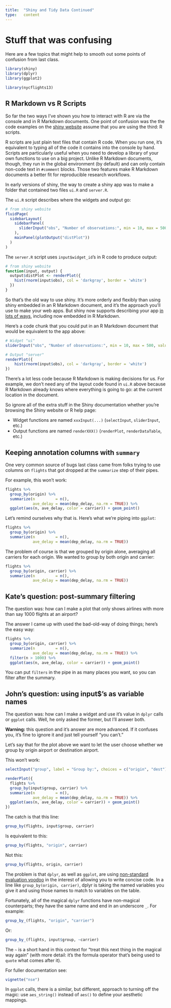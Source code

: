 ```yaml
---
title:  "Shiny and Tidy Data Continued"
type:   content
---
```


# Stuff that was confusing

Here are a few topics that might help to smooth out some points of confusion from last class.

```r
library(shiny)
library(dplyr)
library(ggplot2)

library(nycflights13)
```

## R Markdown vs R Scripts

So far the two ways I've shown you how to interact with R are via the console and in R Markdown documents.  One point of confusion was the the code examples on the [shiny website](https://shiny.rstudio.com/) assume that you are using the third:  R scripts.

R scripts are just plain text files that contain R code.  When you run one, it's equivalent to typing all of the code it contains into the console by hand.  Scripts are particularly useful when you need to develop a library of your own functions to use on a big project.  Unlike R Markdown documents, though, they run in the global environment (by default) and can only contain non-code text in `#comment` blocks.  Those two features make R Markdown documents a better fit for reproducible research workflows.

In early versions of shiny, the way to create a shiny app was to make a folder that contained two files `ui.R` and `server.R`.

The `ui.R` script describes where the widgets and output go:

```r
# from shiny website
fluidPage(
  sidebarLayout(
    sidebarPanel(
      sliderInput("obs", "Number of observations:", min = 10, max = 500, value = 100)
    ),
    mainPanel(plotOutput("distPlot"))
  )
)
```

The `server.R` script uses `input$widget_id`'s in R code to produce output:

```r
# from shiny website
function(input, output) {
  output$distPlot <- renderPlot({
    hist(rnorm(input$obs), col = 'darkgray', border = 'white')
  })
}
```

So that's the old way to use shiny.  It's more orderly and flexibly than using shiny embedded in an R Markdown document, and it's the approach you'll use to make your web apps.  But shiny now supports describing your app [in lots of ways](https://shiny.rstudio.com/articles/app-formats.html), including now embedded in R Markdown.

Here's a code chunk that you could put in an R Markdown document that would be equivalent to the app above:

```r
# Widget "ui"
sliderInput("obs", "Number of observations:", min = 10, max = 500, value = 100)

# Output "server"
renderPlot({
    hist(rnorm(input$obs), col = 'darkgray', border = 'white')
})
```

There's a lot less code because R Markdown is making decisions for us.  For example, we don't need any of the layout code found in `ui.R` above because R Markdown already knows where everything is going to go: at the current location in the document.

So ignore all of the extra stuff in the Shiny documentation whether you're browsing the Shiny website or R help page:

* Widget functions are named `xxxInput(...)` (`selectInput`, `sliderInput`, etc.)
* Output functions are named `renderXXX()` (`renderPlot`, `renderDataTable`, etc.)

## Keeping annotation columns with `summary`

One very common source of bugs last class came from folks trying to use columns on `flights` that got dropped at the `summarize` step of their pipes.

For example, this won't work:

```r
flights %>%
  group_by(origin) %>%
  summarize(n         = n(),
            ave_delay = mean(dep_delay, na.rm = TRUE)) %>%
  ggplot(aes(n, ave_delay, color = carrier)) + geom_point()
```

Let's remind ourselves why that is.  Here's what we're piping into `ggplot`:

```r
flights %>%
  group_by(origin) %>%
  summarize(n         = n(),
            ave_delay = mean(dep_delay, na.rm = TRUE))
```

The problem of course is that we grouped by origin alone, averaging all carriers for each origin.  We wanted to group by both origin and carrier:

```r
flights %>%
  group_by(origin, carrier) %>%
  summarize(n         = n(),
            ave_delay = mean(dep_delay, na.rm = TRUE))
```

## Kate's question:  post-summary filtering

The question was:  how can I make a plot that only shows airlines with more than say 1000 flights at an airport?

The answer I came up with used the bad-old-way of doing things; here's the easy way:

```r
flights %>%
  group_by(origin, carrier) %>%
  summarize(n         = n(),
            ave_delay = mean(dep_delay, na.rm = TRUE)) %>%
  filter(n > 1000) %>%
  ggplot(aes(n, ave_delay, color = carrier)) + geom_point()
```

You can put `filters` in the pipe in as many places you want, so you can filter after the summary.

## John's question:  using input$'s as variable names

The question was: how can I make a widget and use it's value in `dplyr` calls or `ggplot` calls.  Well, he only asked the former, but I'll answer both.

**Warning:** this question and it's answer are more advanced.  If it confuses you, it's fine to ignore it and just tell yourself "you can't."

Let's say that for the plot above we want to let the user choose whether we group by origin airport or destination airport.

This won't work:

```r
selectInput("group", label = "Group by:", choices = c("origin", "dest"))

renderPlot({
  flights %>%
  group_by(input$group, carrier) %>%
  summarize(n         = n(),
            ave_delay = mean(dep_delay, na.rm = TRUE)) %>%
  ggplot(aes(n, ave_delay, color = carrier)) + geom_point()
})
```

The catch is that this line:

```r
group_by(flights, input$group, carrier)
```

Is equivalent to this:

```r
group_by(flights, "origin", carrier)
```

Not this:

```r
group_by(flights, origin, carrier)
```

The problem is that `dplyr`, as well as `ggplot`, are using [non-standard evaluation voodoo](http://adv-r.had.co.nz/Computing-on-the-language.html) in the interest of allowing you to write concise code.  In a line like `group_by(origin, carrier)`, dplyr is taking the named variables you give it and using those names to match to variables on the table.

Fortunately, all of the magical `dplyr` functions have non-magical counterparts; they have the same name and end in an underscore `_`.  For example:

```r
group_by_(flights, "origin", "carrier")
```

Or:

```r
group_by_(flights, input$group, ~carrier)
```

The `~` is a short hand in this context for "treat this next thing in the magical way again" (with more detail:  it's the formula operator that's being used to `quote` what comes after it).

For fuller documentation see:

```r
vignette("nse")
```

In `ggplot` calls, there is a similar, but different, approach to turning off the magic:  use `aes_string()` instead of `aes()` to define your aesthetic mappings.



